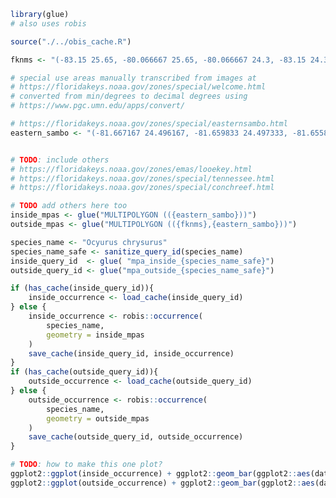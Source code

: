 ```r
library(glue)
# also uses robis

source("./../obis_cache.R")
```

```r
fknms <- "(-83.15 25.65, -80.066667 25.65, -80.066667 24.3, -83.15 24.3, -83.15 25.65)"

# special use areas manually transcribed from images at
# https://floridakeys.noaa.gov/zones/special/welcome.html
# converted from min/degrees to decimal degrees using
# https://www.pgc.umn.edu/apps/convert/

# https://floridakeys.noaa.gov/zones/special/easternsambo.html
eastern_sambo <- "(-81.667167 24.496167, -81.659833 24.497333, -81.655833 24.4925, -81.666 24.4895, -81.667167 24.496167)"


# TODO: include others
# https://floridakeys.noaa.gov/zones/emas/looekey.html
# https://floridakeys.noaa.gov/zones/special/tennessee.html
# https://floridakeys.noaa.gov/zones/special/conchreef.html

# TODO add others here too
inside_mpas <- glue("MULTIPOLYGON (({eastern_sambo}))")
outside_mpas <- glue("MULTIPOLYGON (({fknms},{eastern_sambo}))")
```

```r
species_name <- "Ocyurus chrysurus"
species_name_safe <- sanitize_query_id(species_name)
inside_query_id  <- glue( "mpa_inside_{species_name_safe}")
outside_query_id <- glue("mpa_outside_{species_name_safe}")

if (has_cache(inside_query_id)){
    inside_occurrence <- load_cache(inside_query_id)
} else {
    inside_occurrence <- robis::occurrence(
        species_name,
        geometry = inside_mpas
    )
    save_cache(inside_query_id, inside_occurrence)
}
if (has_cache(outside_query_id)){
    outside_occurrence <- load_cache(outside_query_id)
} else {
    outside_occurrence <- robis::occurrence(
        species_name,
        geometry = outside_mpas
    )
    save_cache(outside_query_id, outside_occurrence)
}
```

```r
# TODO: how to make this one plot?
ggplot2::ggplot(inside_occurrence) + ggplot2::geom_bar(ggplot2::aes(date_year), width = 1)
ggplot2::ggplot(outside_occurrence) + ggplot2::geom_bar(ggplot2::aes(date_year), width = 1)
```
